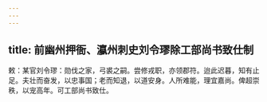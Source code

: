 ```yaml
---
---
---
```

title: 前幽州押衙、瀛州刺史刘令璆除工部尚书致仕制
---



敕：某官刘令璆：勋伐之家，弓裘之嗣。尝修戎职，亦领郡符。迨此迟暮，知有止足。夫壮而奋发，以忠事国；老而知退，以道安身。人所难能，理宜嘉尚。俾超崇秩，以宠高年。可工部尚书致仕。